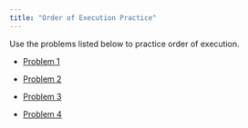 ```yaml
---
title: "Order of Execution Practice"
---
```


Use the problems listed below to practice order of execution.

- [Problem 1](problem1.qmd)

- [Problem 2](problem2.qmd)

- [Problem 3](problem3.qmd)

- [Problem 4](problem4.qmd)

